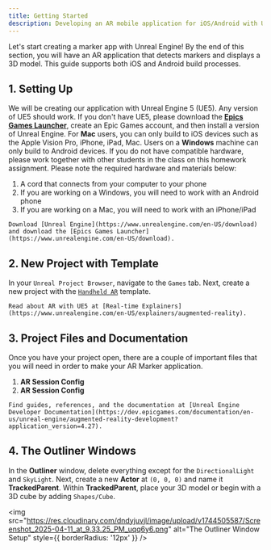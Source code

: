 ```yaml
---
title: Getting Started
description: Developing an AR mobile application for iOS/Android with Unreal Engine 5
---
```


Let's start creating a marker app with Unreal Engine! By the end of this section, you will have an AR application that detects markers and displays a 3D model. This guide supports both iOS and Android build processes.

## 1. Setting Up
We will be creating our application with Unreal Engine 5 (UE5). Any version of UE5 should work. If you don't have UE5, please download the [**Epics Games Launcher**](https://www.unrealengine.com/en-US/download), create an Epic Games account, and then install a version of Unreal Engine. For **Mac** users, you can only build to iOS devices such as the Apple Vision Pro, iPhone, iPad, Mac. Users on a **Windows** machine can only build to Android devices. If you do not have compatible hardware, please work together with other students in the class on this homework assignment. Please note the required hardware and materials below: 
  1. A cord that connects from your computer to your phone
  2. If you are working on a Windows, you will need to work with an Android phone
  3. If you are working on a Mac, you will need to work with an iPhone/iPad

<Callout title="Download Unreal Engine">

    Download [Unreal Engine](https://www.unrealengine.com/en-US/download) and download the [Epics Games Launcher](https://www.unrealengine.com/en-US/download).

</Callout>

## 2. New Project with Template
In your `Unreal Project Browser`, navigate to the `Games` tab. Next, create a new project with the [`Handheld AR`](https://dev.epicgames.com/documentation/en-us/unreal-engine/handheld-ar-template-quickstart-in-unreal-engine) template. 

<Callout title="Augmented Reality in Unreal Engine">

    Read about AR with UE5 at [Real-time Explainers](https://www.unrealengine.com/en-US/explainers/augmented-reality).

</Callout>

## 3. Project Files and Documentation
Once you have your project open, there are a couple of important files that you will need in order to make your AR Marker application. 
  1. **AR Session Config**
  2. **AR Session Config** 

<Callout title="Augmented Reality Development Documentation">

    Find guides, references, and the documentation at [Unreal Engine Developer Documentation](https://dev.epicgames.com/documentation/en-us/unreal-engine/augmented-reality-development?application_version=4.27).

</Callout>

## 4. The Outliner Windows
In the **Outliner** window, delete everything except for the `DirectionalLight` and `SkyLight`. Next, create a new **Actor** at `(0, 0, 0)` and name it **TrackedParent**.
Within **TrackedParent**, place your 3D model or begin with a 3D cube by adding `Shapes/Cube`.

<img 
  src="https://res.cloudinary.com/dndyjuvjl/image/upload/v1744505587/Screenshot_2025-04-11_at_9.33.25_PM_uqq6y6.png" 
  alt="The Outliner Window Setup"
  style={{ borderRadius: '12px' }}
/>